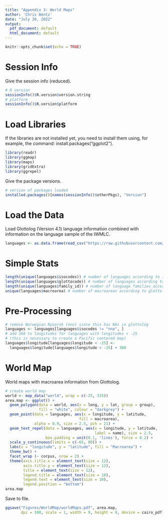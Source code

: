 ```yaml
---
title: "Appendix 3: World Maps"
author: 'Chris Bentz'
date: "July 20, 2022"
output:
  pdf_document: default
  html_document: default
---
```


```r
knitr::opts_chunk$set(echo = TRUE)
```

# Session Info
Give the session info (reduced).
```r
# R version
sessionInfo()$R.version$version.string
# platform
sessionInfo()$R.version$platform 
```

# Load Libraries
If the libraries are not installed yet, you need to install them using, for example, the command: install.packages("ggplot2").
```r
library(readr)
library(ggmap)
library(maps)
library(gridExtra)
library(ggrepel)
```

Give the package versions.
```r
# version of packages loaded
installed.packages()[names(sessionInfo()$otherPkgs), "Version"]
```

# Load the Data 
Load Glottolog (Version 4.1) language information combined with information on the language sample of the IWMLC.
```r
languages <- as.data.frame(read_csv("https://raw.githubusercontent.com/IWMLC/language-complexity-metrics/master/languages_metaInfo.csv"))
```

# Simple Stats
```r
length(unique(languages$isocodes)) # number of languages according to iso
length(unique(languages$glottocode)) # number of languages according to glottolog
length(unique(languages$family_id)) # number of language families according to glottolog
unique(languages$macroarea) # number of macroareas according to glottolog
```

# Pre-Processing
```r
# remove Norwegian Nynorsk (nno) since this has NAs in glottolog
languages <- languages[languages$isocodes != "nno", ]
# add 360 to longitudes for languages with longitudes < -25 
# (this is necessary to create a Pacific centered map)
languages$longitude[languages$longitude < -25] <- 
  languages$longitude[languages$longitude < -25] + 360
```

# World Map
World maps with macroarea information from Glottolog.
```r
# create world map
world <- map_data("world", wrap = c(-25, 335)) 
area.map <- ggplot() + 
  geom_polygon(data = world, aes(x = long, y = lat, group = group), 
               fill = "white", colour = "darkgrey") +
  geom_point(data = languages, aes(x = longitude, y = latitude, 
                                 fill = macroarea), 
             alpha = 0.9, size = 2.5, pch = 21) +
  geom_text_repel(data = languages, aes(x = longitude, y = latitude, 
                                        label = name), size = 2.5,
                  box.padding = unit(0.1, 'lines'), force = 0.2) +
  scale_y_continuous(limits = c(-65, 80)) +
  labs(x = "longitude", y = "latitude", fill = "Macroarea") +
  theme_bw() +
  facet_wrap (~ corpus, nrow = 2) +
  theme(axis.title.x = element_text(size = 12),
        axis.title.y = element_text(size = 12),
        title = element_text(size = 12),
        legend.title = element_text(size = 10),
        legend.text = element_text(size = 10),
        legend.position = "bottom")
area.map
```

Save to file.
```r
ggsave("Figures/WorldMap/worldMaps.pdf", area.map, 
       dpi = 300, scale = 1, width = 9, height = 9, device = cairo_pdf)
```

